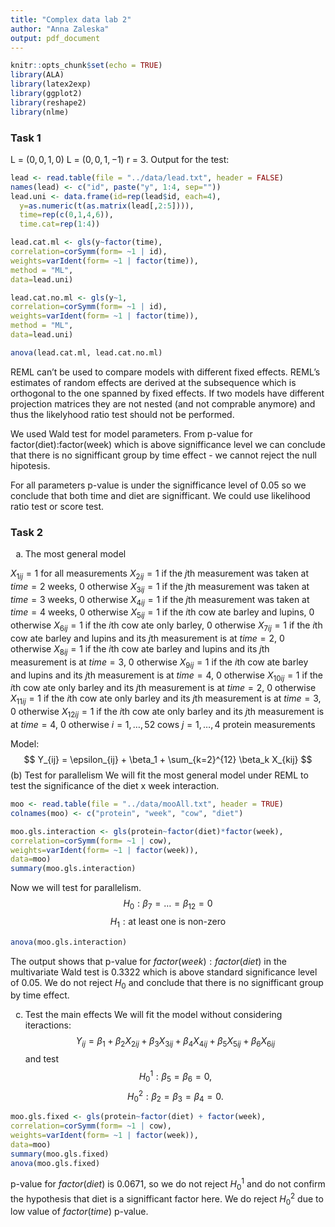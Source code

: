 ```yaml
---
title: "Complex data lab 2"
author: "Anna Zaleska"
output: pdf_document
---
```


```r
knitr::opts_chunk$set(echo = TRUE)
library(ALA)
library(latex2exp)
library(ggplot2)
library(reshape2)
library(nlme)
```

### Task 1 
\textbf{1. what is \textbf{L} for this $H_0$ ? (p.3) }\newline
L =  $(0,0,1,0)$ \newline
\textbf{2. What is \textbf{L} for $H_0$ : the mean blood lead level is the same at
week 4 and week 6? (p.3) } \newline
L =  $(0,0,1,-1)$  \newline
\textbf{3. what is r for the $H_0$ in (1) above? (p.9) } \newline
 r = 3. Output for the test:  \newline
```r
lead <- read.table(file = "../data/lead.txt", header = FALSE)
names(lead) <- c("id", paste("y", 1:4, sep=""))
lead.uni <- data.frame(id=rep(lead$id, each=4),
  y=as.numeric(t(as.matrix(lead[,2:5]))),
  time=rep(c(0,1,4,6)),
  time.cat=rep(1:4))

lead.cat.ml <- gls(y~factor(time),
correlation=corSymm(form= ~1 | id),
weights=varIdent(form= ~1 | factor(time)),
method = "ML",
data=lead.uni)

lead.cat.no.ml <- gls(y~1,
correlation=corSymm(form= ~1 | id),
weights=varIdent(form= ~1 | factor(time)),
method = "ML",
data=lead.uni)

anova(lead.cat.ml, lead.cat.no.ml)
```
\textbf{4. However it should not be used to perform LRTs for nested
models for mean.Why? (p.10)}  \newline
 REML can't be used to compare  models with different fixed effects. REML's estimates of random effects are derived at the subsequence which is orthogonal to the one spanned by fixed effects. If two models have different projection matrices they are not nested (and not comprable anymore) and thus the likelyhood ratio test should not be performed. \newline

\textbf{5. What type of test was used? What is our conclusion for testing
parallelism? (p.15)}  \newline
We used Wald test for model parameters. From p-value for factor(diet):factor(week) which is above signifficance level we can conclude that there is no signifficant group by time effect - we cannot reject the null hipotesis. \newline

\textbf{6. What are our conclusions for testing main effects? What other type test could be used? (p.16)} \newline
For all parameters p-value is under the signifficance level of 0.05 so we conclude that both time and diet are signifficant. We could use likelihood ratio test or score test.

### Task 2



(a) The most general model

$X_{1ij} = 1$ for all measurements \newline
$X_{2ij} = 1$ if the $j$th measurement was taken at $time=2$ weeks, 0 otherwise \newline
$X_{3ij} = 1$ if the $j$th measurement was taken at $time=3$ weeks, 0 otherwise \newline
$X_{4ij} = 1$ if the $j$th measurement was taken at $time=4$ weeks, 0 otherwise \newline
$X_{5ij} = 1$ if the $i$th cow ate barley and lupins, 0 otherwise \newline
$X_{6ij} = 1$ if the $i$th cow ate only barley, 0 otherwise \newline
$X_{7ij} = 1$ if the $i$th cow ate barley and lupins and its $j$th measurement is at $time=2$, 0 otherwise \newline
$X_{8ij} = 1$ if the $i$th cow ate barley and lupins and its $j$th measurement is at $time=3$, 0 otherwise \newline
$X_{9ij} = 1$  if the $i$th cow ate barley and lupins and its $j$th measurement is at $time=4$, 0 otherwise \newline
$X_{10ij} = 1$  if the $i$th cow ate only barley and its $j$th measurement is at $time=2$, 0 otherwise \newline
$X_{11ij} = 1$  if the $i$th cow ate only barley and its $j$th measurement is at $time=3$, 0 otherwise \newline
$X_{12ij} = 1$  if the $i$th cow ate only barley and its $j$th measurement is at $time=4$, 0 otherwise \newline
$i = 1, \dots, 52$ cows \newline
$j=1,\dots,4$ protein measurements \newline

Model:
$$
Y_{ij} = \epsilon_{ij} + \beta_1 + \sum_{k=2}^{12} \beta_k X_{kij} 
$$
 (b) Test for parallelism \newline
 We will fit the most general model under REML to test the significance of the diet x week interaction.
```r
moo <- read.table(file = "../data/mooAll.txt", header = TRUE)
colnames(moo) <- c("protein", "week", "cow", "diet")

moo.gls.interaction <- gls(protein~factor(diet)*factor(week),
correlation=corSymm(form= ~1 | cow),
weights=varIdent(form= ~1 | factor(week)),
data=moo)
summary(moo.gls.interaction)

```

Now we will test for parallelism. 
$$H_0 : \beta_7 = \ldots = \beta_{12} = 0$$  $$H_1 : \text{at least one is non-zero}$$

```r
anova(moo.gls.interaction)
```

The output shows that  p-value for $factor(week):factor(diet)$ in the multivariate Wald test is 0.3322 which is above standard significance level of 0.05. We do not reject $H_0$ and conclude that there is no signifficant group by time effect.


(c) Test the main effects \newline
We will fit the model without considering iteractions:
$$ Y_{ij} = \beta_1 + \beta_2 X_{2ij} + \beta_3 X_{3ij} + \beta_4 X_{4ij} + \beta_5 X_{5ij} + \beta_6 X_{6ij}$$
 and test $$H_0^1: \beta_5 = \beta_6 = 0,$$  $$H_0^2: \beta_2 = \beta_3 = \beta_4 = 0.$$
```r
moo.gls.fixed <- gls(protein~factor(diet) + factor(week),
correlation=corSymm(form= ~1 | cow),
weights=varIdent(form= ~1 | factor(week)),
data=moo)
summary(moo.gls.fixed)
anova(moo.gls.fixed)
```
 p-value for $factor(diet)$ is 0.0671, so we do not reject $H_0^1$ and do not confirm the hypothesis that diet is a signifficant factor here. 
 We do reject $H_0^2$ due to low value of  $factor(time)$ p-value.